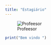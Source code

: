 ```yaml
---
title: "Estagiário"
---
```


![Profeesor](elpidio.jpg){fig-align="left"}

```r

print("Bem vindo ")

```
